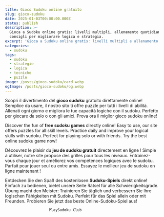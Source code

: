 ```yaml
---
title: Gioco Sudoku online gratuito
slug: gioco-sudoku
date: 2025-01-03T00:00:00.000Z
status: publish
description: >-
  Gioca a Sudoku online gratis: livelli multipli, allenamento quotidiano e
  consigli per migliorare logica e strategia.
excerpt: 'Gioca a Sudoku online gratis: livelli multipli e allenamento quotidiano.'
categories:
  - sudoku
tags:
  - sudoku
  - strategie
  - logica
  - tecniche
  - puzzle
image: /posts/gioco-sudoku/card.webp
ogImage: /posts/gioco-sudoku/og.webp
---
```


<BreakoutImage src="/posts/gioco-sudoku/cover.webp" alt="Schermata di gioco Sudoku online" />





Scopri il divertimento del **gioco sudoku** gratuito direttamente online! Semplice da usare, il nostro sito ti offre puzzle per tutti i livelli di abilità. Allenati ogni giorno e migliora le tue capacità logiche con il sudoku. Perfetto per giocare da solo o con gli amici. Prova ora il miglior gioco sudoku online!

Discover the fun of **free sudoku games** directly online! Easy to use, our site offers puzzles for all skill levels. Practice daily and improve your logical skills with sudoku. Perfect for playing solo or with friends. Try the best online sudoku game now!

Découvrez le plaisir du **jeu de sudoku gratuit** directement en ligne ! Simple à utiliser, notre site propose des grilles pour tous les niveaux. Entraînez-vous chaque jour et améliorez vos compétences logiques avec le sudoku. Parfait pour jouer seul ou entre amis. Essayez le meilleur jeu de sudoku en ligne maintenant !

Entdecken Sie den Spaß des kostenlosen **Sudoku-Spiels** direkt online! Einfach zu bedienen, bietet unsere Seite Rätsel für alle Schwierigkeitsgrade. Übung macht den Meister: Trainieren Sie täglich und verbessern Sie Ihre logischen Fähigkeiten mit Sudoku. Perfekt für das Spiel allein oder mit Freunden. Probieren Sie jetzt das beste Online-Sudoku-Spiel aus!

								
				
					
				
		
					
				
				
					
		
			
				
					
						
						PlaySudoku Club

											
				
					

						
				
					
				
				
		
